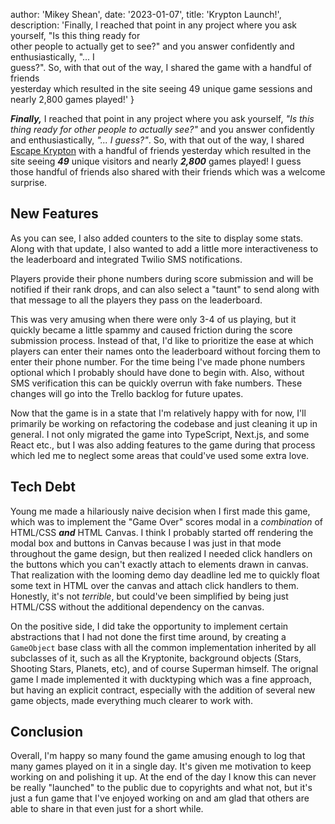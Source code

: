 
  author: 'Mikey Shean',
  date: '2023-01-07',
  title: 'Krypton Launch!',
  description:
    'Finally, I reached that point in any project where you ask yourself, "Is this thing ready for \
other people to actually get to see?" and you answer confidently and enthusiastically, "... I \
guess?". So, with that out of the way, I shared the game with a handful of friends \
yesterday which resulted in the site seeing 49 unique game sessions and nearly 2,800 games played!'
}


***Finally,*** I reached that point in any project where you ask yourself, *"Is this thing ready for 
other people to actually see?"* and you answer confidently and enthusiastically, *"... I 
guess?"*. So, with that out of the way, I shared <a class="arrow" href="https://escapekrypton.com" target="_blank">Escape Krypton</a> with 
a handful of friends yesterday which resulted in the site seeing ***49*** unique visitors 
and nearly ***2,800*** games played! I guess those handful of friends also shared with their friends 
which was a welcome surprise.

<SuperImage src={launchImage} square/>

## New Features

As you can see, I also added counters to the site to display some stats.
Along with that update, I also wanted to add a little more interactiveness to 
the leaderboard and integrated Twilio SMS notifications.

<SuperImage src={smsImage} center height={600}/>

Players provide their phone numbers during score submission and will be 
notified if their rank drops, and can also select a "taunt" to send along 
with that message to all the players they pass on the leaderboard.

<SuperImage src={formImage} square />


This was very amusing when there were only 3-4 of us playing, but it quickly became a
little spammy and caused friction during the score submission process.  Instead of that, 
I&apos;d like to prioritize the ease at which players can enter their names onto the leaderboard 
without forcing them to enter their phone number.  For the time being I&apos;ve made phone 
numbers optional which I probably should have done to begin with.  Also, 
without SMS verification this can be quickly overrun with fake numbers. These 
changes will go into the Trello backlog for future upates.

Now that the game is in a state that I&apos;m relatively happy with for now, I&apos;ll primarily be working on refactoring 
the codebase and just cleaning it up in general.  I not only migrated the game into TypeScript, Next.js, 
and some React etc., but I was also adding features to the game during that process which led me to neglect 
some areas that could&apos;ve used some extra love.  

## Tech Debt

Young me made a hilariously naive decision when I first made this game, which was 
to implement the "Game Over" scores modal in a *combination* of HTML/CSS ***and*** HTML 
Canvas. I think I probably started off rendering the modal box and 
buttons in Canvas because I was just in that mode throughout the game design, but 
then realized I needed click handlers on the buttons which you can&apos;t exactly attach to 
elements drawn in canvas. That realization with the looming demo day deadline led me to quickly 
float some text in HTML over the canvas and attach click handlers to them.  Honestly, it&apos;s 
not *terrible*, but could&apos;ve been simplified by being just HTML/CSS without the additional 
dependency on the canvas.

On the positive side, I did take the opportunity to implement certain abstractions that I had not done the first time around, by 
creating a `GameObject` base class with all the common implementation inherited by all subclasses of 
it, such as all the Kryptonite, background objects (Stars, Shooting Stars, Planets, etc), and of course Superman himself.
The orignal game I made implemented it with ducktyping which was a fine approach, but having an explicit contract,
especially with the addition of several new game objects, made everything much clearer to work with.

## Conclusion

Overall, I&apos;m happy so many found the game amusing enough to log that many games played on it 
in a single day.  It&apos;s given me motivation to keep working on and polishing it up.  At the end
of the day I know this can never be really "launched" to the public due to copyrights and what not, but 
it&apos;s just a fun game that I&apos;ve enjoyed working on and am glad that others are able to share in that 
even just for a short while.